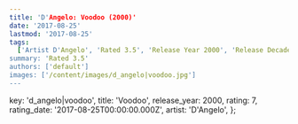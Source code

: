 ```yaml
---
title: 'D'Angelo: Voodoo (2000)'
date: '2017-08-25'
lastmod: '2017-08-25'
tags:
  ['Artist D'Angelo', 'Rated 3.5', 'Release Year 2000', 'Release Decade 2000']
summary: 'Rated 3.5'
authors: ['default']
images: ['/content/images/d_angelo|voodoo.jpg']
---
```


  key: 'd_angelo|voodoo',
  title: 'Voodoo',
  release_year: 2000,
  rating: 7,
  rating_date: '2017-08-25T00:00:00.000Z',
  artist: 'D'Angelo',
};

<MusicRating data={data} />

